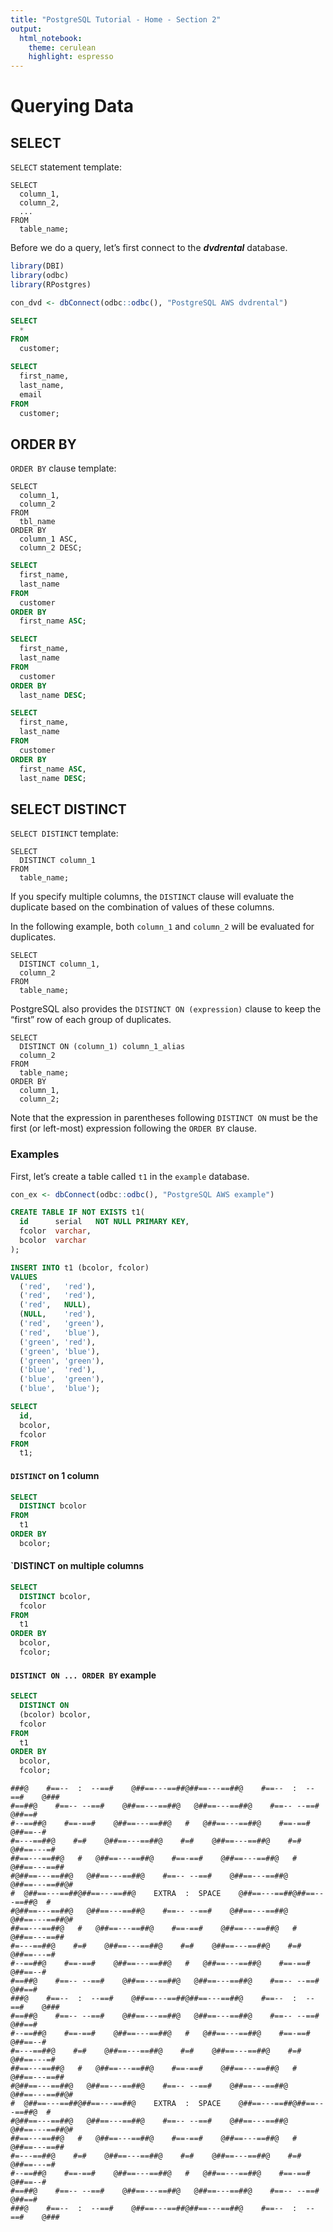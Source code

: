 ```yaml
---
title: "PostgreSQL Tutorial - Home - Section 2"
output: 
  html_notebook:
    theme: cerulean
    highlight: espresso
---
```


# Querying Data

## SELECT

`SELECT` statement template:
```
SELECT
  column_1,
  column_2,
  ...
FROM
  table_name;
```

Before we do a query, let's first connect to the _**dvdrental**_ database.

```r
library(DBI)
library(odbc)
library(RPostgres)
```

```r
con_dvd <- dbConnect(odbc::odbc(), "PostgreSQL AWS dvdrental")
```

```sql
SELECT
  *
FROM
  customer;
```

```sql
SELECT
  first_name,
  last_name,
  email
FROM
  customer;
```


## ORDER BY

`ORDER BY` clause template:
```
SELECT
  column_1,
  column_2
FROM
  tbl_name
ORDER BY
  column_1 ASC,
  column_2 DESC;
```

```sql
SELECT
  first_name,
  last_name
FROM
  customer
ORDER BY
  first_name ASC;
```

```sql
SELECT
  first_name,
  last_name
FROM
  customer
ORDER BY
  last_name DESC;
```

```sql
SELECT
  first_name,
  last_name
FROM
  customer
ORDER BY
  first_name ASC,
  last_name DESC;
```


## SELECT DISTINCT

`SELECT DISTINCT` template:
```
SELECT
  DISTINCT column_1
FROM
  table_name;
```

If you specify multiple columns, the `DISTINCT` clause will evaluate the duplicate based on the combination of values of these columns.

In the following example, both `column_1` and `column_2` will be evaluated for duplicates.

```
SELECT
  DISTINCT column_1,
  column_2
FROM
  table_name;
```

PostgreSQL also provides the `DISTINCT ON (expression)` clause to keep the "first" row of each group of duplicates.

```
SELECT
  DISTINCT ON (column_1) column_1_alias
  column_2
FROM
  table_name;
ORDER BY
  column_1,
  column_2;
```

Note that the expression in parentheses following `DISTINCT ON` must be the first (or left-most) expression following the `ORDER BY` clause.

### Examples

First, let's create a table called `t1` in the `example` database.

```r
con_ex <- dbConnect(odbc::odbc(), "PostgreSQL AWS example")
```


```sql
CREATE TABLE IF NOT EXISTS t1(
  id      serial   NOT NULL PRIMARY KEY,
  fcolor  varchar, 
  bcolor  varchar  
);
```

```sql
INSERT INTO t1 (bcolor, fcolor) 
VALUES 
  ('red',   'red'),
  ('red',   'red'),
  ('red',   NULL),
  (NULL,    'red'),
  ('red',   'green'),
  ('red',   'blue'),
  ('green', 'red'),
  ('green', 'blue'),
  ('green', 'green'),
  ('blue',  'red'),
  ('blue',  'green'),
  ('blue',  'blue');
```

```sql
SELECT
  id,
  bcolor,
  fcolor
FROM
  t1;
```

#### `DISTINCT` on 1 column

```sql
SELECT
  DISTINCT bcolor
FROM
  t1
ORDER BY
  bcolor;
```

#### `DISTINCT on multiple columns

```sql
SELECT
  DISTINCT bcolor,
  fcolor
FROM
  t1
ORDER BY
  bcolor,
  fcolor;
```

#### `DISTINCT ON ... ORDER BY` example

```sql
SELECT
  DISTINCT ON 
  (bcolor) bcolor,
  fcolor
FROM
  t1
ORDER BY
  bcolor,
  fcolor;
```


```
###@    #==--  :  --==#    @##==---==##@##==---==##@    #==--  :  --==#    @###
#==##@    #==-- --==#    @##==---==##@   @##==---==##@    #==-- --==#    @##==#
#--==##@    #==-==#    @##==---==##@   #   @##==---==##@    #==-==#    @##==--#
#=---==##@    #=#    @##==---==##@    #=#    @##==---==##@    #=#    @##==---=#
##==---==##@   #   @##==---==##@    #==-==#    @##==---==##@   #   @##==---==##
#@##==---==##@   @##==---==##@    #==-- --==#    @##==---==##@   @##==---==##@#
#  @##==---==##@##==---==##@    EXTRA  :  SPACE    @##==---==##@##==---==##@  #
#@##==---==##@   @##==---==##@    #==-- --==#    @##==---==##@   @##==---==##@#
##==---==##@   #   @##==---==##@    #==-==#    @##==---==##@   #   @##==---==##
#=---==##@    #=#    @##==---==##@    #=#    @##==---==##@    #=#    @##==---=#
#--==##@    #==-==#    @##==---==##@   #   @##==---==##@    #==-==#    @##==--#
#==##@    #==-- --==#    @##==---==##@   @##==---==##@    #==-- --==#    @##==#
###@    #==--  :  --==#    @##==---==##@##==---==##@    #==--  :  --==#    @###
#==##@    #==-- --==#    @##==---==##@   @##==---==##@    #==-- --==#    @##==#
#--==##@    #==-==#    @##==---==##@   #   @##==---==##@    #==-==#    @##==--#
#=---==##@    #=#    @##==---==##@    #=#    @##==---==##@    #=#    @##==---=#
##==---==##@   #   @##==---==##@    #==-==#    @##==---==##@   #   @##==---==##
#@##==---==##@   @##==---==##@    #==-- --==#    @##==---==##@   @##==---==##@#
#  @##==---==##@##==---==##@    EXTRA  :  SPACE    @##==---==##@##==---==##@  #
#@##==---==##@   @##==---==##@    #==-- --==#    @##==---==##@   @##==---==##@#
##==---==##@   #   @##==---==##@    #==-==#    @##==---==##@   #   @##==---==##
#=---==##@    #=#    @##==---==##@    #=#    @##==---==##@    #=#    @##==---=#
#--==##@    #==-==#    @##==---==##@   #   @##==---==##@    #==-==#    @##==--#
#==##@    #==-- --==#    @##==---==##@   @##==---==##@    #==-- --==#    @##==#
###@    #==--  :  --==#    @##==---==##@##==---==##@    #==--  :  --==#    @###
```
